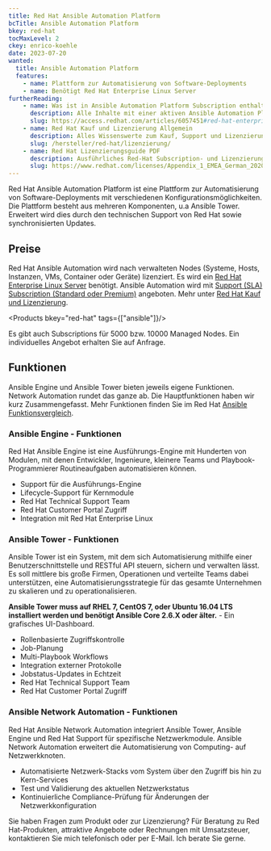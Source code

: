 ```yaml
---
title: Red Hat Ansible Automation Platform
bcTitle: Ansible Automation Platform
bkey: red-hat
tocMaxLevel: 2
ckey: enrico-koehle
date: 2023-07-20
wanted:
  title: Ansible Automation Platform
  features:
    - name: Plattform zur Automatisierung von Software-Deployments
    - name: Benötigt Red Hat Enterprise Linux Server
furtherReading:
    - name: Was ist in Ansible Automation Platform Subscription enthalten?
      description: Alle Inhalte mit einer aktiven Ansible Automation Platform Subscription
      slug: https://access.redhat.com/articles/6057451#red-hat-enterprise-linux-subscription-information-19
    - name: Red Hat Kauf und Lizenzierung Allgemein
      description: Alles Wissenswerte zum Kauf, Support und Lizenzierung der Red Hat Produkte.
      slug: /hersteller/red-hat/lizenzierung/
    - name: Red Hat Lizenzierungsguide PDF
      description: Ausführliches Red-Hat Subscription- und Lizenzierungs-PDF.
      slug: https://www.redhat.com/licenses/Appendix_1_EMEA_German_2020605.pdf
---
```




<Intro>

Red Hat Ansible Automation Platform ist eine Plattform zur Automatisierung von Software-Deployments mit verschiedenen Konfigurationsmöglichkeiten. Die Plattform besteht aus mehreren Komponenten, u.a Ansible Tower. Erweitert wird dies durch den technischen Support von Red Hat sowie synchronisierten Updates.

</Intro>

<TOC />


## Preise

Red Hat Ansible Automation wird nach verwalteten Nodes (Systeme, Hosts, Instanzen, VMs, Container oder Geräte) lizenziert. Es wird ein [Red Hat Enterprise Linux Server](/hersteller/red-hat/enterprise-linux-server/) benötigt. Ansible Automation wird mit [Support (SLA) Subscription (Standard oder Premium)](/hersteller/red-hat/lizenzierung/#vergleich-von-standard-und-premium-support) angeboten. Mehr unter [Red Hat Kauf und Lizenzierung](/hersteller/red-hat/lizenzierung/).

<Products bkey="red-hat" tags={["ansible"]}/>

<Info>

Es gibt auch Subscriptions für 5000 bzw. 10000 Managed Nodes. Ein individuelles Angebot erhalten Sie auf Anfrage.

</Info>

## Funktionen

Ansible Engine und Ansible Tower bieten jeweils eigene Funktionen. Network Automation rundet das ganze ab. Die Hauptfunktionen haben wir kurz Zusammengefasst. Mehr Funktionen finden Sie im Red Hat [Ansible Funktionsvergleich](https://www.redhat.com/en/technologies/management/ansible/automation-controller).


### Ansible Engine - Funktionen

Red Hat Ansible Engine ist eine Ausführungs-Engine mit Hunderten von Modulen, mit denen Entwickler, Ingenieure, kleinere Teams und Playbook-Programmierer Routineaufgaben automatisieren können.



- Support für die Ausführungs-Engine
- Lifecycle-Support für Kernmodule
- Red Hat Technical Support Team
- Red Hat Customer Portal Zugriff
- Integration mit Red Hat Enterprise Linux



### Ansible Tower - Funktionen

Ansible Tower ist ein System, mit dem sich Automatisierung mithilfe einer Benutzerschnittstelle und RESTful API steuern, sichern und verwalten lässt. Es soll mittlere bis große Firmen, Operationen und verteilte Teams dabei unterstützen, eine Automatisierungsstrategie für das gesamte Unternehmen zu skalieren und zu operationalisieren.


**Ansible Tower muss auf RHEL 7, CentOS 7, oder Ubuntu 16.04 LTS installiert werden und benötigt Ansible Core 2.6.X oder älter.** - Ein grafisches UI-Dashboard.



- Rollenbasierte Zugriffskontrolle
- Job-Planung
- Multi-Playbook Workflows
- Integration externer Protokolle
- Jobstatus-Updates in Echtzeit
- Red Hat Technical Support Team
- Red Hat Customer Portal Zugriff


### Ansible Network Automation - Funktionen

Red Hat Ansible Network Automation integriert Ansible Tower, Ansible Engine und Red Hat Support für spezifische Netzwerkmodule. Ansible Network Automation erweitert die Automatisierung von Computing- auf Netzwerkknoten.


- Automatisierte Netzwerk-Stacks vom System über den Zugriff bis hin zu Kern-Services
- Test und Validierung des aktuellen Netzwerkstatus
- Kontinuierliche Compliance-Prüfung für Änderungen der Netzwerkkonfiguration

<GetInTouch theme="light">

Sie haben Fragen zum Produkt oder zur Lizenzierung? Für Beratung zu Red Hat-Produkten, attraktive Angebote oder Rechnungen mit Umsatzsteuer, kontaktieren Sie mich telefonisch oder per E-Mail. Ich berate Sie gerne.

</GetInTouch>
